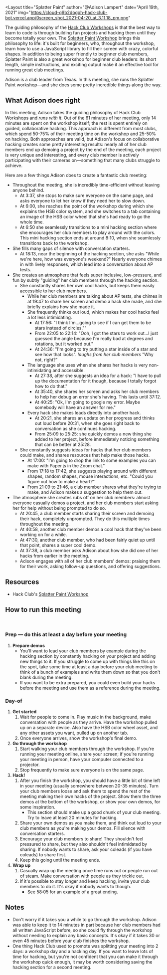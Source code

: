 
<Layout
title="Splatter Paint"
author="@Adison Lampert"
date="April 19th, 2021"
img="https://cloud-q9b2dogoh-hack-club-bot.vercel.app/0screen_shot_2021-04-20_at_3.11.18_pm.png"
>

<YouTubeEmbed url="https://youtu.be/qZlnrwpN5G8" />

The guiding philosophy of the [Hack Club Workshops](https://workshops.hackclub.com) is that the best way to learn to code is through building fun projects and hacking them until they become totally your own. The [Splatter Paint Workshop](https://workshops.hackclub.com/splatter_paint) brings this philosophy to life: it's built for beginners, who, throughout the workshop, learn how to use a JavaScript library to fill their screen with crazy, colorful shapes. In addition to being super friendly to beginner club members, Splatter Paint is also a great workshop for beginner club leaders: its short length, simple instructions, and exciting output make it an effective tool for running great club meetings.

Adison is a club leader from Texas. In this meeting, she runs the Splatter Paint workshop—and she does some pretty incredible things along the way.

## What Adison does right

In this meeting, Adison takes the guiding philosophy of Hack Club Workshops and *runs with it*. Out of the 61 minutes of her meeting, only 14 minutes are spent on the workshop itself; the rest is spent entirely on guided, collaborative hacking. This approach is different from most clubs, which spend 50-75% of their meeting time on the workshop and 25-50% on hacking. Both approaches are valid, but Adison's focus on collaborative hacking creates some pretty interesting results: nearly all of her club members end up demoing a project by the end of the meeting, each project is very unique and interesting, and every club member is actively participating with their cameras on—something that many clubs struggle to achieve.

Here are a few things Adison does to create a fantastic club meeting:

- Throughout the meeting, she is incredibly time-efficient without leaving anyone behind.
  - At <Timestamp>3:37</Timestamp>, she stops to make sure everyone on the same page, and asks everyone to let her know if they need her to slow down.
  - At <Timestamp>6:00</Timestamp>, she reaches the point of the workshop during which she explains the HSB color system, and she switches to a tab containing an image of the HSB color wheel that she's had ready to go the whole time.
  - At <Timestamp>6:50</Timestamp> she seamlessly transitions to a mini hacking section where she encourages her club members to play around with the colors. This mini hacking section ends at around <Timestamp>8:10</Timestamp>, when she seamlessly transitions back to the workshop.
- She fills many gaps of silence with conversation starters.
  - At <Timestamp>18:13</Timestamp>, near the beginning of the hacking section, she asks "While we're here, how was everyone's weekend?" Nearly everyone chimes in with lively responses, which lead into a conversation about AP tests.
- She creates an atmosphere that feels super inclusive, low-pressure, and fun by subtly "guiding" her club members through the hacking section.
  - She constantly shares her own cool hacks, but keeps them easily accessible to her club members.
    - While her club members are talking about AP tests, she chimes in at <Timestamp>19:47</Timestamp> to share her screen and demo a hack she made, and she briefly explains how she made it.
    - She frequently thinks out loud, which makes her cool hacks feel a lot less intimidating.
      - At <Timestamp>17:56</Timestamp>: "I think I'm...going to see if I can get them to be stars instead of circles.""
      - From <Timestamp>22:05</Timestamp> to <Timestamp>22:14</Timestamp>: "Ooh, I got the stars to work out...I just guessed the angle because I'm really bad at degrees and rotations, but it worked out."
      - At <Timestamp>24:36</Timestamp>: "I'm going to try putting a star inside of a star and see how that looks". *laughs from her club members* "Why not, right?"
    - The language she uses when she shares her hacks is very non-intimidating and accessible.
      - At <Timestamp>27:38</Timestamp>, after she suggests an idea for a hack: "I have to pull up the documentation for it though, because I totally forgot how to do that."
      - At <Timestamp>35:40</Timestamp>, she shares her screen and asks her club members to help her debug an error she's having. This lasts until <Timestamp>37:12</Timestamp>.
      - At <Timestamp>40:25</Timestamp>: "Ok, I'm going to google my error. Maybe somebody will have an answer for me."
    - Every hack she makes leads directly into another hack.
      - At <Timestamp>20:21</Timestamp>, she shares an update on her progress and thinks out loud before <Timestamp>20:31</Timestamp>, when she goes right back to conversation as she continues hacking.
      - From <Timestamp>25:09</Timestamp> to <Timestamp>25:25</Timestamp>: she quickly demos a new thing she added to her project, before immediately noticing something that can be better at <Timestamp>25:28</Timestamp>.
  - She constantly suggests ideas for hacks that her club members could make, and shares resources that help make those hacks.
    - At <Timestamp>17:00</Timestamp>: "I'm going to drop the link to some examples you can make with Paper.js in the Zoom chat."
    - From <Timestamp>17:18</Timestamp> to <Timestamp>17:42</Timestamp>, she suggests playing around with different shapes, random shapes, mouse interactions, etc. "Could you figure out how to make a heart?"
    - From <Timestamp>21:09</Timestamp> to <Timestamp>21:46</Timestamp>, a club member shares what they're trying to make, and Adison makes a suggestion to help them out.
- The atmosphere she creates rubs off on her club members: almost everyone casually demos a project, and her club members start asking her for help without being prompted to do so.
  - At <Timestamp>20:45</Timestamp>, a club member starts sharing their screen and demoing their hack, completely unprompted. They do this multiple times throughout the meeting.
  - At <Timestamp>40:58</Timestamp>, another club member demos a cool hack that they've been working on for a while.
  - At <Timestamp>47:30</Timestamp>, another club member, who had been fairly quiet up until that point, shares a super cool demo.
  - At <Timestamp>37:38</Timestamp>, a club member asks Adison about how she did one of her hacks from earlier in the meeting.
  - Adison engages with all of her club members' demos: praising them for their work, asking follow-up questions, and offering suggestions.

## Resources

- Hack Club's [Splatter Paint Workshop](https://workshops.hackclub.com/splatter_paint)

## How to run this meeting

<br/>

### Prep — do this at least a day before your meeting

1. **Prepare demos**
   - You'll want to lead your club members by example during the hacking section by constantly hacking on your project and adding new things to it. If you struggle to come up with things like this on the spot, take some time at least a day before your club meeting to think of a bunch of examples and write them down so that you don't blank during the meeting.
   - If you want to be extra prepared, you could even build your hacks before the meeting and use them as a reference during the meeting.

### Day-of

1. **Get started**
   1. Wait for people to come in. Play music in the background, make conversation with people as they arrive. Have the workshop pulled up on a separate device. Also have the HSB color wheel asset, and any other assets you want, pulled up on another tab.
   2. Once everyone arrives, show the workshop's final demo.
2. **Go through the workshop**
   1. Start walking your club members through the workshop. If you're running your meeting online, share your screen; if you're running your meeting in person, have your computer connected to a projector.
   2. Stop frequently to make sure everyone is on the same page.
3. **Hack!**
   1. After you finish the workshop, you should have a little bit of time left in your meeting (usually somewhere between 20-35 minutes). Turn your club members loose and ask them to spend the rest of the meeting making their own hacks of the project. Show them the three demos at the bottom of the workshop, or show your own demos, for some inspiration.
      - This section should make up a good chunk of your club meeting. Try to leave at least 20 minutes for hacking.
   2. Share your own demos as you make them, and think out loud to your club members as you're making your demos. Fill silence with conversation starters.
   3. Encourage your club members to share! They shouldn't feel pressured to share, but they also shouldn't feel intimidated by sharing. If nobody wants to share, ask your coleads (if you have coleads) to share first.
   4. Keep this going until the meeting ends.
4. **Wrap up**
   1. Casually wrap up the meeting once time runs out or people run out of steam. Make conversation with people as they trickle out.
   2. If it's possible to stay longer and keep hacking, invite your club members to do it. It's okay if nobody wants to though.
      - See <Timestamp>58:05</Timestamp> for an example of a great ending.

## Notes

- Don't worry if it takes you a while to go through the workshop. Adison was able to keep it to 14 minutes in part because her club members had all written JavaScript before, so she could fly through the workshop without needing to explain any basic concepts. It's okay if it takes 30 or even 45 minutes before your club finishes the workshop.
- One thing Hack Club used to promote was splitting your meeting into 2 days: a workshop day and a hacking day. If you want to leave lots of time for hacking, but you're not confident that you can make it through the workshop quick enough, it may be worth considering saving the hacking section for a second meeting.

</Layout>